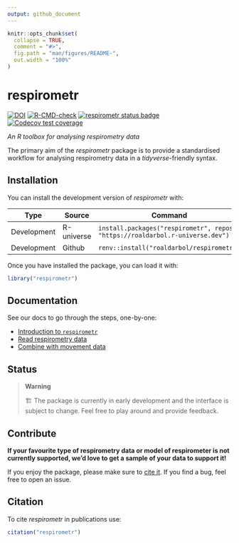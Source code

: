 ```yaml
---
output: github_document
---
```


<!-- README.md is generated from README.Rmd. Please edit that file -->

```r
knitr::opts_chunk$set(
  collapse = TRUE,
  comment = "#>",
  fig.path = "man/figures/README-",
  out.width = "100%"
)
```

# respirometr

<!-- badges: start -->
[![DOI](https://zenodo.org/badge/773406370.svg)](https://zenodo.org/doi/10.5281/zenodo.13235277)
[![R-CMD-check](https://github.com/roaldarbol/respirometr/actions/workflows/R-CMD-check.yaml/badge.svg)](https://github.com/roaldarbol/respirometr/actions/workflows/R-CMD-check.yaml)
[![respirometr status
badge](https://roaldarbol.r-universe.dev/badges/respirometr)](https://roaldarbol.r-universe.dev)
[![Codecov test coverage](https://codecov.io/gh/roaldarbol/respirometr/graph/badge.svg)](https://app.codecov.io/gh/roaldarbol/respirometr)
<!-- badges: end -->

*An R toolbox for analysing respirometry data*

The primary aim of the *respirometr* package is to provide a standardised workflow for analysing respirometry data in a *tidyverse*-friendly syntax. 

## Installation

You can install the development version of *respirometr* with:

Type | Source | Command
---|---|-----------------------
Development | R-universe | `install.packages("respirometr", repos = "https://roaldarbol.r-universe.dev")`
Development | Github | `renv::install("roaldarbol/respirometr")`

Once you have installed the package, you can load it with:

```r
library("respirometr")
```

## Documentation

See our docs to go through the steps, one-by-one:

- [Introduction to `respirometr`](https://www.roald-arboel.com/respirometr/articles/respirometr.html)
- [Read respirometry data](https://www.roald-arboel.com/respirometr/articles/read-licor.html)
- [Combine with movement data]()

## Status
> **Warning**
>
> 🏗️ The package is currently in early development and the interface is subject to change. Feel free to play around and provide feedback.


## Contribute

**If your favourite type of respirometry data or model of respirometer is not currently supported, we'd love to get a sample of your data to support it!** 

If you enjoy the package, please make sure to [cite it](#citation). If you find a bug, feel free to open an issue.

<!-- ## Acknowledgements -->

<!-- *animovement* is all about the data, and we are deeply grateful for all those who have shared data with us to implement and test our code. Thank you! -->

<!-- - [Stan Edwards](): Trackball with optical flow, free. -->
<!-- - [Estelle Moubarak](): Trackball with optical flow, fixed. -->
<!-- - [Maria Cozan](): Treadmill with rotary encoder. -->
<!-- - [Violette Chiara](): AnimalTA -->

## Citation {#citation}

To cite *respirometr* in publications use:

```r
citation("respirometr")
```
